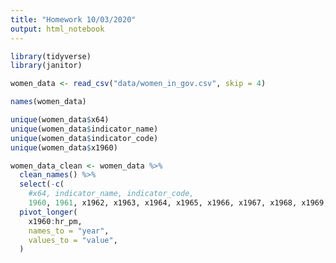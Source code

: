 ```yaml
---
title: "Homework 10/03/2020"
output: html_notebook
---
```


```r
library(tidyverse)
library(janitor)

women_data <- read_csv("data/women_in_gov.csv", skip = 4)


```
```r
names(women_data)
```

```r

unique(women_data$x64)
unique(women_data$indicator_name) 
unique(women_data$indicator_code)
unique(women_data$x1960)

women_data_clean <- women_data %>% 
  clean_names() %>% 
  select(-c(
    #x64, indicator_name, indicator_code, 
    1960, 1961, x1962, x1963, x1964, x1965, x1966, x1967, x1968, x1969, x1970, x1980, x1981, x1982, x1983, x1984, x1985, x1986, x1987, x1988, x1989)) %>% 
  pivot_longer(
    x1960:hr_pm,
    names_to = "year",
    values_to = "value",
  )
```


